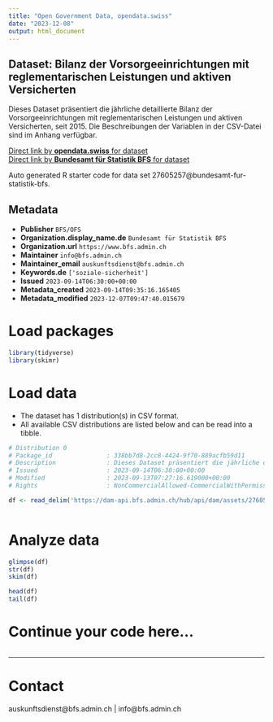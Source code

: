 ```yaml
---
title: "Open Government Data, opendata.swiss"
date: "2023-12-08"
output: html_document
---
```


## Dataset: Bilanz der Vorsorgeeinrichtungen mit reglementarischen Leistungen und aktiven Versicherten

Dieses Dataset präsentiert die jährliche detaillierte Bilanz der Vorsorgeeinrichtungen mit reglementarischen Leistungen und aktiven Versicherten, seit 2015. Die Beschreibungen der Variablen in der CSV-Datei sind im Anhang verfügbar.

[Direct link by **opendata.swiss** for dataset](https://opendata.swiss/de/dataset/bilanz-der-vorsorgeeinrichtungen-mit-reglementarischen-leistungen-und-aktiven-versicherten2)<br>
[Direct link by **Bundesamt für Statistik BFS** for dataset](https://www.bfs.admin.ch/asset/de/ts-x-13.03.03-PK-A.01.4.Z-a)

Auto generated R starter code for data set 27605257@bundesamt-fur-statistik-bfs.

## Metadata

- **Publisher** `BFS/OFS`
- **Organization.display_name.de** `Bundesamt für Statistik BFS`
- **Organization.url** `https://www.bfs.admin.ch`
- **Maintainer** `info@bfs.admin.ch`
- **Maintainer_email** `auskunftsdienst@bfs.admin.ch`
- **Keywords.de** `['soziale-sicherheit']`
- **Issued** `2023-09-14T06:30:00+00:00`
- **Metadata_created** `2023-09-14T09:35:16.165405`
- **Metadata_modified** `2023-12-07T09:47:40.015679`


# Load packages

```r

library(tidyverse)
library(skimr)

```

# Load data

-   The dataset has 1 distribution(s) in CSV format.
-   All available CSV distributions are listed below and can be read into a tibble.

```r

# Distribution 0
# Package_id               : 338bb7d8-2cc8-4424-9f70-889acfb59d11
# Description              : Dieses Dataset präsentiert die jährliche detaillierte Bilanz der Vorsorgeeinrichtungen mit reglementarischen Leistungen und aktiven Versicherten, seit 2015. Die Beschreibungen der Variablen in der CSV-Datei sind im Anhang verfügbar.
# Issued                   : 2023-09-14T06:30:00+00:00
# Modified                 : 2023-09-13T07:27:16.619000+00:00
# Rights                   : NonCommercialAllowed-CommercialWithPermission-ReferenceRequired

df <- read_delim('https://dam-api.bfs.admin.ch/hub/api/dam/assets/27605266/master')



```

# Analyze data

```r

glimpse(df)
str(df)
skim(df)

head(df)
tail(df)

```

# Continue your code here...

```r

```

------------------------------------------------------------------------

# Contact

auskunftsdienst@bfs.admin.ch | info@bfs.admin.ch
